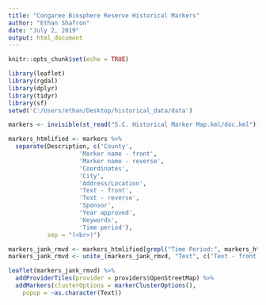 ```yaml
---
title: "Congaree Biosphere Reserve Historical Markers"
author: "Ethan Shafron"
date: "July 2, 2019"
output: html_document
---
```


```r
knitr::opts_chunk$set(echo = TRUE)
```


```r
library(leaflet)
library(rgdal)
library(dplyr)
library(tidyr)
library(sf)
setwd('C:/Users/ethan/Desktop/historical_data/data')

markers <- invisible(st_read("S.C. Historical Marker Map.kml/doc.kml"))

markers_htmlified <- markers %>%
  separate(Description, c('County',
                    'Marker name - front',
                    'Marker name - reverse',
                    'Coordinates',
                    'City',
                    'Address/Location',
                    'Text - front',
                    'Text - reverse',
                    'Sponsor',
                    'Year approved',
                    'Keywords',
                    'Time period'),
           sep = "(<br>)")

markers_jank_rmvd <- markers_htmlified[grepl("Time Period:", markers_htmlified$`Time period`), ]
markers_jank_rmvd <- unite_(markers_jank_rmvd, "Text", c('Text - front', 'Text - reverse'))

```




```r

leaflet(markers_jank_rmvd) %>%
  addProviderTiles(provider = providers$OpenStreetMap) %>%
  addMarkers(clusterOptions = markerClusterOptions(),
    popup = ~as.character(Text))

```


